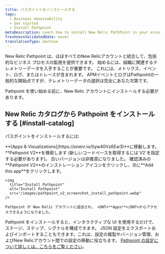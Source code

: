 ```yaml
---
title: パスポイントをインストールする
tags:
  - Business observability
  - Get started
  - Install Pathpoint
metaDescription: Learn how to install New Relic PathPoint in your account.
freshnessValidatedDate: never
translationType: machine
---
```


New Relic Pathpoint は、ほぼすべてのNew Relicアカウントと統合して、包括的なビジネス プロセスの監視を提供できます。 始めるには、組織に関連するテレメトリーデータを入手することが重要です。 これには、メトリクス、イベント、ログ、またはトレースが含まれます。 APMイベントとログはPathpointの一般的な開始点ですが、テレメトリーデータの選択は完全にあなた次第です。

Pathpoint を使い始める前に、New Relic アカウントにインストールする必要があります。

## New Relic カタログから Pathpoint をインストールする [#install-catalog]

パスポイントをインストールするには:

<Steps>
  <Step>
    <DNT>**[Apps & Visualizations](https://onenr.io/0yw40Vz6Ew3)**</DNT>に移動します。
  </Step>

  <Step>
    <DNT>**Pathpoint V2**</DNT>を検索します (新しいコードベースを取得するには`V2`を指定する必要があります)。 古いバージョンは非推奨になりました。
  </Step>

  <Step>
    確認済みの<DNT>**Pathpoint V2**</DNT>のインストレーション アイコンをクリックし、次に<DNT>**Add this app**</DNT>をクリックします。

    <img
      title="Install Pathpoint"
      alt="Install Pathpoint"
      src="/images/pathpoint_v2_screenshot_install_pathpoint.webp"
    />

    Pathpoint が New Relic アカウントに追加され、 <DNT>**Apps**</DNT>からアクセスできるようになりました。
  </Step>
</Steps>

Pathpoint をインストールすると、インタラクティブな UI を使用するだけで、ステージ、ステップ、シグナルを構成できます。 JSON 設定をエクスポートおよびインポートすることもできます。これは、設定の複製やバージョン管理、およびNew Relicアカウント間での設定の移動に役立ちます。 [Pathpoint の設定について詳しくは、こちらをご覧ください](/docs/new-relic-solutions/business-observability/intro-pathpoint/)。
